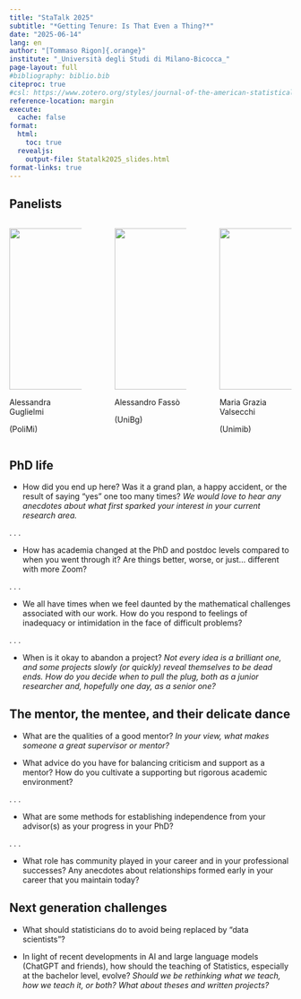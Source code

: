 ```yaml
---
title: "StaTalk 2025"
subtitle: "*Getting Tenure: Is That Even a Thing?*"
date: "2025-06-14"
lang: en
author: "[Tommaso Rigon]{.orange}"
institute: "_Università degli Studi di Milano-Bicocca_"
page-layout: full
#bibliography: biblio.bib
citeproc: true
#csl: https://www.zotero.org/styles/journal-of-the-american-statistical-association
reference-location: margin
execute:
  cache: false
format:
  html:
    toc: true
  revealjs:
    output-file: Statalk2025_slides.html
format-links: true
---
```


## Panelists

::: columns
::: {.column width="30%"}
![](img/guglielmi.png){fig-align="left" height="3in"}

[Alessandra Guglielmi]{.orange} 

(PoliMi)
:::

::: {.column width="4%"}
:::


::: {.column width="30%"}
![](img/fasso.jpg){height="3in" fig-align="center"}

[Alessandro Fassò]{.blue} 

(UniBg)
:::

::: {.column width="4%"}
:::

::: {.column width="30%"}
![](img/fototessera_valsecchi_2_0.jpeg){fig-align="right" height="3in"} 

[Maria Grazia Valsecchi]{.grey} 

(Unimib)
:::
:::

## PhD life

- [How did you end up here]{.blue}? Was it a [grand plan]{.blue}, a [happy accident]{.orange}, or the result of saying "yes" one too many times? *We would love to hear any [anecdotes]{.orange} about what first sparked your interest in your current research area.*

. . .

-  [How has academia changed]{.blue} at the [PhD]{.orange} and [postdoc levels]{.orange} compared to when you went through it? Are things better, worse, or just... different with more Zoom?

. . .

- We all have times when we feel [daunted]{.blue} by the [mathematical challenges]{.blue} associated with our work. How do you respond to feelings of [inadequacy]{.orange} or intimidation in the face of difficult problems?

. . .

-  [When is it okay to abandon a project?]{.blue} *Not every idea is a brilliant one, and some projects slowly (or quickly) reveal themselves to be [dead ends]{.grey}. How do you decide [when to pull the plug]{.orange}, both as a junior researcher and, hopefully one day, as a senior one?*

## The mentor, the mentee, and their delicate dance

- [What are the qualities of a good mentor?]{.blue} *In your view, what makes someone a [great supervisor]{.orange} or mentor?*

- What advice do you have for [balancing]{.blue} [criticism]{.orange} and [support]{.grey} as a mentor? How do you cultivate a supporting but rigorous academic environment?

. . . 
 
- What are some methods for [establishing independence]{.blue} from your advisor(s) as your progress in your PhD?

. . .
 
- What role has [community]{.blue} played in your career and in your professional successes? Any [anecdotes]{.orange} about relationships formed early in your career that you maintain today?

## Next generation challenges

- What should statisticians do to avoid being replaced by "data
scientists"?

- In light of recent developments in AI and [large language models]{.blue} (ChatGPT and friends), how should the [teaching of Statistics]{.blue}, especially at the bachelor level, evolve? *Should we be rethinking what we teach, how we teach it, or both? What about [theses]{.orange} and [written projects]{.orange}?*